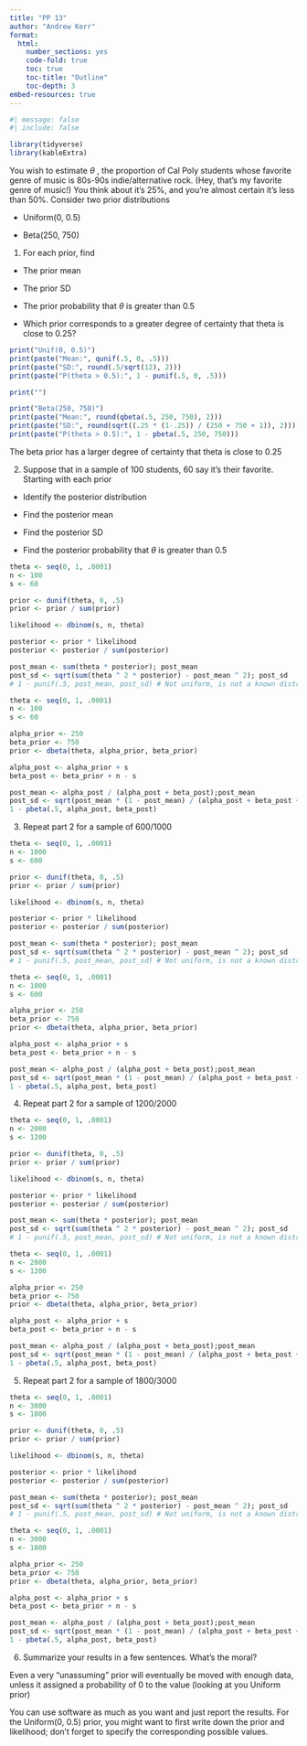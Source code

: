 ```yaml
---
title: "PP 13"
author: "Andrew Kerr"
format:
  html:
    number_sections: yes
    code-fold: true
    toc: true
    toc-title: "Outline"
    toc-depth: 3
embed-resources: true
---
```


```r
#| message: false
#| include: false 

library(tidyverse)
library(kableExtra)
```

You wish to estimate $\theta$ , the proportion of Cal Poly students whose favorite genre of music is 80s-90s indie/alternative rock. (Hey, that's my favorite genre of music!)  You think about it's 25%, and you're almost certain it's less than 50%.  Consider two prior distributions

- Uniform(0, 0.5)

- Beta(250, 750)

1. For each prior, find

- The prior mean

- The prior SD

- The prior probability that $\theta$ is greater than 0.5

- Which prior corresponds to a greater degree of certainty that theta is close to 0.25?

```r
print("Unif(0, 0.5)")
print(paste("Mean:", qunif(.5, 0, .5)))
print(paste("SD:", round(.5/sqrt(12), 2)))
print(paste("P(theta > 0.5):", 1 - punif(.5, 0, .5)))

print("")

print("Beta(250, 750)")
print(paste("Mean:", round(qbeta(.5, 250, 750), 2)))
print(paste("SD:", round(sqrt((.25 * (1-.25)) / (250 + 750 + 1)), 2)))
print(paste("P(theta > 0.5):", 1 - pbeta(.5, 250, 750)))
```

The beta prior has a larger degree of certainty that theta is close to 0.25

2. Suppose that in a sample of 100 students, 60 say it's their favorite. Starting with each prior

- Identify the posterior distribution

- Find the posterior mean

- Find the posterior SD

- Find the posterior probability that $\theta$ is greater than 0.5

```r
theta <- seq(0, 1, .0001)
n <- 100
s <- 60

prior <- dunif(theta, 0, .5)
prior <- prior / sum(prior)

likelihood <- dbinom(s, n, theta)

posterior <- prior * likelihood
posterior <- posterior / sum(posterior)

post_mean <- sum(theta * posterior); post_mean
post_sd <- sqrt(sum(theta ^ 2 * posterior) - post_mean ^ 2); post_sd
# 1 - punif(.5, post_mean, post_sd) # Not uniform, is not a known distribution
```

```r
theta <- seq(0, 1, .0001)
n <- 100
s <- 60

alpha_prior <- 250
beta_prior <- 750
prior <- dbeta(theta, alpha_prior, beta_prior)

alpha_post <- alpha_prior + s
beta_post <- beta_prior + n - s

post_mean <- alpha_post / (alpha_post + beta_post);post_mean
post_sd <- sqrt(post_mean * (1 - post_mean) / (alpha_post + beta_post + 1)); post_sd
1 - pbeta(.5, alpha_post, beta_post)
```

3. Repeat part 2 for a sample of 600/1000

```r
theta <- seq(0, 1, .0001)
n <- 1000
s <- 600

prior <- dunif(theta, 0, .5)
prior <- prior / sum(prior)

likelihood <- dbinom(s, n, theta)

posterior <- prior * likelihood
posterior <- posterior / sum(posterior)

post_mean <- sum(theta * posterior); post_mean
post_sd <- sqrt(sum(theta ^ 2 * posterior) - post_mean ^ 2); post_sd
# 1 - punif(.5, post_mean, post_sd) # Not uniform, is not a known distribution
```

```r
theta <- seq(0, 1, .0001)
n <- 1000
s <- 600

alpha_prior <- 250
beta_prior <- 750
prior <- dbeta(theta, alpha_prior, beta_prior)

alpha_post <- alpha_prior + s
beta_post <- beta_prior + n - s

post_mean <- alpha_post / (alpha_post + beta_post);post_mean
post_sd <- sqrt(post_mean * (1 - post_mean) / (alpha_post + beta_post + 1)); post_sd
1 - pbeta(.5, alpha_post, beta_post)
```

4. Repeat part 2 for a sample of 1200/2000

```r
theta <- seq(0, 1, .0001)
n <- 2000
s <- 1200

prior <- dunif(theta, 0, .5)
prior <- prior / sum(prior)

likelihood <- dbinom(s, n, theta)

posterior <- prior * likelihood
posterior <- posterior / sum(posterior)

post_mean <- sum(theta * posterior); post_mean
post_sd <- sqrt(sum(theta ^ 2 * posterior) - post_mean ^ 2); post_sd
# 1 - punif(.5, post_mean, post_sd) # Not uniform, is not a known distribution
```

```r
theta <- seq(0, 1, .0001)
n <- 2000
s <- 1200

alpha_prior <- 250
beta_prior <- 750
prior <- dbeta(theta, alpha_prior, beta_prior)

alpha_post <- alpha_prior + s
beta_post <- beta_prior + n - s

post_mean <- alpha_post / (alpha_post + beta_post);post_mean
post_sd <- sqrt(post_mean * (1 - post_mean) / (alpha_post + beta_post + 1)); post_sd
1 - pbeta(.5, alpha_post, beta_post)
```
5. Repeat part 2 for a sample of 1800/3000

```r
theta <- seq(0, 1, .0001)
n <- 3000
s <- 1800

prior <- dunif(theta, 0, .5)
prior <- prior / sum(prior)

likelihood <- dbinom(s, n, theta)

posterior <- prior * likelihood
posterior <- posterior / sum(posterior)

post_mean <- sum(theta * posterior); post_mean
post_sd <- sqrt(sum(theta ^ 2 * posterior) - post_mean ^ 2); post_sd
# 1 - punif(.5, post_mean, post_sd) # Not uniform, is not a known distribution
```

```r
theta <- seq(0, 1, .0001)
n <- 3000
s <- 1800

alpha_prior <- 250
beta_prior <- 750
prior <- dbeta(theta, alpha_prior, beta_prior)

alpha_post <- alpha_prior + s
beta_post <- beta_prior + n - s

post_mean <- alpha_post / (alpha_post + beta_post);post_mean
post_sd <- sqrt(post_mean * (1 - post_mean) / (alpha_post + beta_post + 1)); post_sd
1 - pbeta(.5, alpha_post, beta_post)
```

6. Summarize your results in a few sentences.  What's the moral?

Even a very "unassuming" prior will eventually be moved with enough data, unless it assigned a probability of 0 to the value (looking at you Uniform prior) 

You can use software as much as you want and just report the results.  For the Uniform(0, 0.5) prior, you might want to first write down the prior and likelihood; don't forget to specify the corresponding possible values.

